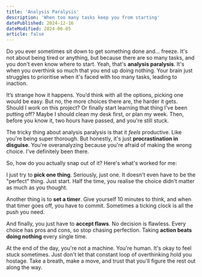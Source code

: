 ```yaml
---
title: 'Analysis Paralysis'
description: 'When too many tasks keep you from starting'
datePublished: 2024-12-16
dateModified: 2024-06-05
article: false
---
```


Do you ever sometimes sit down to get something done and… freeze. It's not about being tired or anything, but because there are so many tasks, and you don't even know where to start. Yeah, that's **analysis paralysis**. It's when you overthink so much that you end up doing nothing. Your brain just struggles to prioritise when it's faced with too many tasks, leading to inaction.

It’s strange how it happens. You’d think with all the options, picking one would be easy. But no, the more choices there are, the harder it gets. Should I work on this project? Or finally start learning that thing I've been putting off? Maybe I should clean my desk first, or plan my week. Then, before you know it, two hours have passed, and you're still stuck.

The tricky thing about analysis paralysis is that it *feels* productive. Like you're being super thorough. But honestly, it's just **procrastination in disguise**. You're overanalyzing because you're afraid of making the wrong choice. I've definitely been there.

So, how do you actually snap out of it? Here's what's worked for me:

I just try to **pick one thing**. Seriously, just one. It doesn't even have to be the "perfect" thing. Just start. Half the time, you realise the choice didn't matter as much as you thought.

Another thing is to **set a timer**. Give yourself 10 minutes to think, and when that timer goes off, you have to commit. Sometimes a ticking clock is all the push you need.

And finally, you just have to **accept flaws**. No decision is flawless. Every choice has pros and cons, so stop chasing perfection. Taking **action beats doing nothing** every single time.

At the end of the day, you're not a machine. You're human. It's okay to feel stuck sometimes. Just don't let that constant loop of overthinking hold you hostage. Take a breath, make a move, and trust that you'll figure the rest out along the way.
